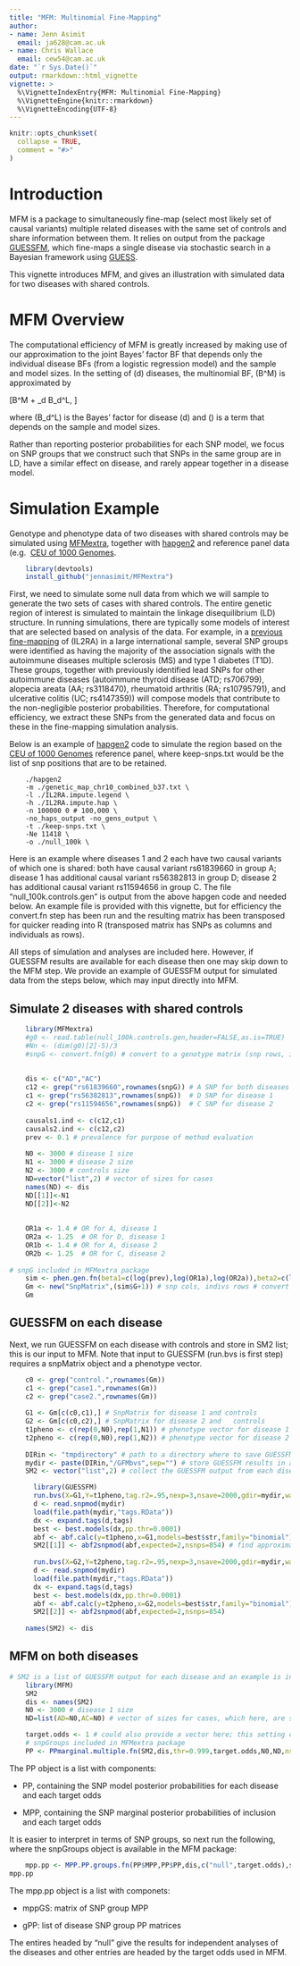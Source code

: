 ```yaml
---
title: "MFM: Multinomial Fine-Mapping"
author: 
- name: Jenn Asimit
  email: ja628@cam.ac.uk
- name: Chris Wallace
  email: cew54@cam.ac.uk
date: "`r Sys.Date()`"
output: rmarkdown::html_vignette
vignette: >
  %\VignetteIndexEntry{MFM: Multinomial Fine-Mapping}
  %\VignetteEngine{knitr::rmarkdown}
  %\VignetteEncoding{UTF-8}
---
```


```r
knitr::opts_chunk$set(
  collapse = TRUE,
  comment = "#>"
)
```


# Introduction

MFM is a package to simultaneously fine-map (select most likely set of causal variants) multiple related diseases with the 
same set of controls and share information between them. It relies on output from the package 
[GUESSFM](https://github.com/chr1swallace/GUESSFM), which fine-maps a single disease via stochastic search in a Bayesian 
framework using [GUESS](http://www.bgx.org.uk/software/guess.html).

This vignette introduces MFM, and gives an illustration with simulated data for two diseases with shared controls.



# MFM Overview

The computational efficiency of MFM is greatly increased by making use of our approximation to the joint Bayes' factor BF that 
depends only the individual disease BFs (from a logistic regression model) and the sample and model sizes. In the setting of \(d\) 
diseases, the multinomial BF, \(B^M\) is approximated by

\[B^M \approx \eta + \sum_d B_d^L, \]

where \(B_d^L\) is the Bayes' factor for disease \(d\) and \(\eta\) is a term that depends on the sample and model sizes.

Rather than reporting posterior probabilities for each SNP model, we focus on SNP groups that we construct such that SNPs in the same group are in LD, have a similar effect on 
disease, and rarely appear together in a disease model. 



# Simulation Example

Genotype and phenotype data of two diseases with shared controls may be simulated using 
[MFMextra](https://github.com/jennasimit/MFMextra), together with 
[hapgen2](http://mathgen.stats.ox.ac.uk/genetics_software/hapgen/hapgen2.html) and 
reference panel data (e.g. 
[CEU of 1000 Genomes](ftp://ftp.1000genomes.ebi.ac.uk/vol1/ftp/release/20130502/).

```r
    library(devtools)
    install_github("jennasimit/MFMextra")
```

First, we need to simulate some null data from which we will sample to generate the two 
sets of cases with shared controls. The entire genetic region of interest is simulated 
to maintain the linkage disequilibrium (LD) structure. In running simulations, there are 
typically some models of interest that are selected based on analysis of the data. For 
example, in a [previous 
fine-mapping](https://journals.plos.org/plosgenetics/article?id=10.1371/journal.pgen.1005272) 
of \(IL2RA\) in a large international sample, several SNP groups were identified as 
having the majority of the association signals with the autoimmune diseases multiple 
sclerosis (MS) and type 1 diabetes (T1D). These groups, together with previously 
identified lead SNPs for other autoimmune diseases (autoimmune thyroid disease (ATD; 
rs706799), alopecia areata (AA; rs3118470), rheumatoid arthritis (RA; rs10795791), and 
ulcerative colitis (UC; rs4147359)) will compose models that contribute to the 
non-negligible posterior probabilities. Therefore, for computational efficiency, we 
extract these SNPs from the generated data and focus on these in the fine-mapping 
simulation analysis.

Below is an example of [hapgen2](http://mathgen.stats.ox.ac.uk/genetics_software/hapgen/hapgen2.html) code to simulate the \textit{IL2RA} region based on the [CEU of 1000 Genomes](ftp://ftp.1000genomes.ebi.ac.uk/vol1/ftp/release/20130502/)
reference panel, where keep-snps.txt would be the list of snp positions that are to be retained.

```
    ./hapgen2
    -m ./genetic_map_chr10_combined_b37.txt \
    -l ./IL2RA.impute.legend \
    -h ./IL2RA.impute.hap \
    -n 100000 0 # 100,000 \
    -no_haps_output -no_gens_output \
    -t ./keep-snps.txt \
    -Ne 11418 \
    -o ./null_100k \
```

Here is an example where diseases 1 and 2 each have two causal variants of which one is shared: both have causal variant rs61839660 in
group A; disease 1 has additional causal variant rs56382813 in group D; disease 2 has additional causal variant rs11594656 in
group C. The file "null_100k.controls.gen" is output from the above hapgen code and needed below.  An example file is provided with
this vignette, but for efficiency the convert.fn step has been run and the resulting matrix has been transposed for quicker
reading into R (transposed matrix has SNPs as columns and individuals as rows).

All steps of simulation and analyses are included here. However, if GUESSFM results are available for 
each disease then one may skip down to the MFM step. We provide an example of GUESSFM output for simulated data 
from the steps below, which may input directly into MFM.

## Simulate 2 diseases with shared controls
```r
    library(MFMextra)
    #g0 <- read.table(null_100k.controls.gen,header=FALSE,as.is=TRUE)
    #Nn <- (dim(g0)[2]-5)/3
    #snpG <- convert.fn(g0) # convert to a genotype matrix (snp rows, indiv cols)
    
    
    dis <- c("AD","AC")
    c12 <- grep("rs61839660",rownames(snpG)) # A SNP for both diseases
    c1 <- grep("rs56382813",rownames(snpG))  # D SNP for disease 1
    c2 <- grep("rs11594656",rownames(snpG))  # C SNP for disease 2
    
    causals1.ind <- c(c12,c1)
    causals2.ind <- c(c12,c2)
    prev <- 0.1 # prevalence for purpose of method evaluation
    
    N0 <- 3000 # disease 1 size
    N1 <- 3000 # disease 2 size
    N2 <- 3000 # controls size
    ND=vector("list",2) # vector of sizes for cases
    names(ND) <- dis
    ND[[1]]<-N1
    ND[[2]]<-N2
    
    
    OR1a <- 1.4 # OR for A, disease 1
    OR2a <- 1.25  # OR for D, disease 1
    OR1b <- 1.4 # OR for A, disease 2
    OR2b <- 1.25  # OR for C, disease 2
    
# snpG included in MFMextra package
    sim <- phen.gen.fn(beta1=c(log(prev),log(OR1a),log(OR2a)),beta2=c(log(prev),log(OR1b),log(OR2b)),snpG=snpG,N0=N0,N1=N1,N2=N2,causals1.ind,causals2.ind)
    Gm <- new("SnpMatrix",(sim$G+1)) # snp cols, indivs rows # convert to SnpMatrix format, needed for GUESSFM
    Gm
```

## GUESSFM on each disease

Next, we run GUESSFM on each disease with controls and store in SM2 list; this is our input to MFM. Note that input to
GUESSFM (run.bvs is first step) requires a snpMatrix object and a phenotype vector. 

```r
    c0 <- grep("control.",rownames(Gm))
    c1 <- grep("case1.",rownames(Gm))
    c2 <- grep("case2.",rownames(Gm))
    
    G1 <- Gm[c(c0,c1),] # SnpMatrix for disease 1 and controls
    G2 <- Gm[c(c0,c2),] # SnpMatrix for disease 2 and	controls
    t1pheno <- c(rep(0,N0),rep(1,N1)) # phenotype vector for disease 1 and  controls
    t2pheno <- c(rep(0,N0),rep(1,N2)) # phenotype vector for disease 2 and  controls
    
    DIRin <- "tmpdirectory" # path to a directory where to save GUESSFM results
    mydir <- paste(DIRin,"/GFMbvs",sep="") # store GUESSFM results in a previously created directory DIRin
    SM2 <- vector("list",2) # collect the GUESSFM output from each disease

      library(GUESSFM)	    
      run.bvs(X=G1,Y=t1pheno,tag.r2=.95,nexp=3,nsave=2000,gdir=mydir,wait=TRUE) # run with expected number of causal variants 3 for better mixing
      d <- read.snpmod(mydir)
      load(file.path(mydir,"tags.RData"))
      dx <- expand.tags(d,tags)
      best <- best.models(dx,pp.thr=0.0001)
      abf <- abf.calc(y=t1pheno,x=G1,models=best$str,family="binomial")
      SM2[[1]] <- abf2snpmod(abf,expected=2,nsnps=854) # find approximate Bayes' factors (ABFs) using expected number of causal variants 2 and the number of SNPs in the re$
    
      run.bvs(X=G2,Y=t2pheno,tag.r2=.95,nexp=3,nsave=2000,gdir=mydir,wait=TRUE)
      d <- read.snpmod(mydir)
      load(file.path(mydir,"tags.RData"))
      dx <- expand.tags(d,tags)
      best <- best.models(dx,pp.thr=0.0001)
      abf <- abf.calc(y=t2pheno,x=G2,models=best$str,family="binomial")
      SM2[[2]] <- abf2snpmod(abf,expected=2,nsnps=854)
    
    names(SM2) <- dis
```

## MFM on both diseases

```r
# SM2 is a list of GUESSFM output for each disease and an example is included in MFM
    library(MFM)
    SM2
    dis <- names(SM2)
    N0 <- 3000 # disease 1 size
    ND=list(AD=N0,AC=N0) # vector of sizes for cases, which here, are same size as controls

    target.odds <- 1 # could also provide a vector here; this setting corresponds to a 50:50 odds of non-sharing to sharing of causal variants between diseases
    # snpGroups included in MFMextra package
    PP <- PPmarginal.multiple.fn(SM2,dis,thr=0.999,target.odds,N0,ND,nsnps=854)
```

The PP object is a list with components:

* PP, containing the SNP model posterior probabilities for each disease and each target odds

* MPP, containing the SNP marginal posterior probabilities of inclusion and each target odds

It is easier to interpret in terms of SNP groups, so next run the following, where the snpGroups object is available in the MFM 
package:

```r
    mpp.pp <- MPP.PP.groups.fn(PP$MPP,PP$PP,dis,c("null",target.odds),snpGroups)
mpp.pp
```

The mpp.pp object is a list with componets:

* mppGS: matrix of SNP group MPP

* gPP: list of disease SNP group PP matrices


The entires headed by "null" give the results for independent analyses of the diseases and other entries
are headed by the target odds used in MFM.






